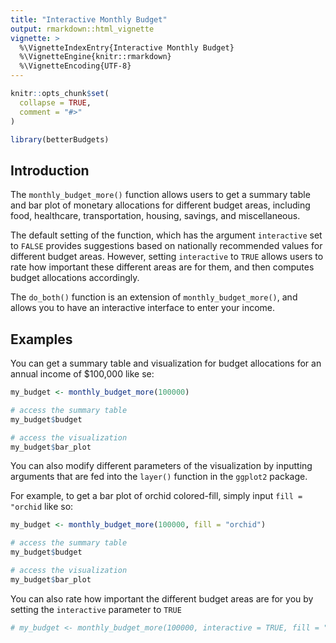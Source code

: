 ```yaml
---
title: "Interactive Monthly Budget"
output: rmarkdown::html_vignette
vignette: >
  %\VignetteIndexEntry{Interactive Monthly Budget}
  %\VignetteEngine{knitr::rmarkdown}
  %\VignetteEncoding{UTF-8}
---
```


```r
knitr::opts_chunk$set(
  collapse = TRUE,
  comment = "#>"
)
```

```r
library(betterBudgets)
```


## Introduction

The `monthly_budget_more()` function allows users to get a summary table and bar 
plot of monetary allocations for different budget areas, including food, 
healthcare, transportation, housing, savings, and miscellaneous. 

The default setting of the function, which has the argument `interactive` set to
`FALSE` provides suggestions based on nationally recommended values for different
budget areas. However, setting `interactive` to `TRUE` allows users to rate how
important these different areas are for them, and then computes budget allocations
accordingly.

The `do_both()` function is an extension of `monthly_budget_more()`, and allows
you to have an interactive interface to enter your income.

## Examples

You can get a summary table and visualization for budget allocations for an 
annual income of $100,000 like se:

```r
my_budget <- monthly_budget_more(100000)

# access the summary table
my_budget$budget

# access the visualization
my_budget$bar_plot
```


You can also modify different parameters of the visualization by inputting
arguments that are fed into the `layer()` function in the `ggplot2` package.

For example, to get a bar plot of orchid colored-fill, simply input 
`fill = "orchid` like so:

```r
my_budget <- monthly_budget_more(100000, fill = "orchid")

# access the summary table
my_budget$budget

# access the visualization
my_budget$bar_plot
```


You can also rate how important the different budget areas are for you by setting
the `interactive` parameter to `TRUE`

```r
# my_budget <- monthly_budget_more(100000, interactive = TRUE, fill = "orchid")
```





